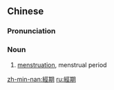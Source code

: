 {{also|经期}}
==Chinese==
{{zh-forms|s=经期}}

===Pronunciation===
{{zh-pron
|m=jīng期
|c=ging1 kei4
|cat=n
}}

===Noun===
{{zh-noun}}

# [[menstruation]], menstrual period

[[zh-min-nan:經期]]
[[ru:經期]]